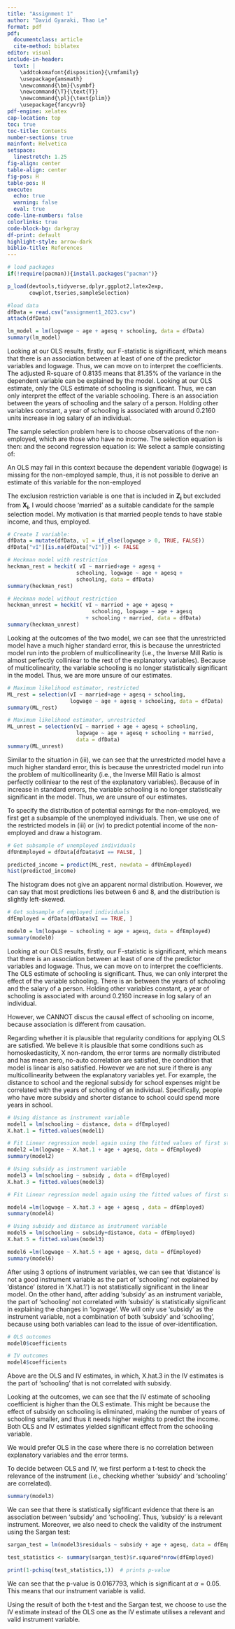 ```yaml
---
title: "Assignment 1"
author: "David Gyaraki, Thao Le"
format: pdf
pdf:
  documentclass: article
  cite-method: biblatex
editor: visual
include-in-header:
  text: |
    \addtokomafont{disposition}{\rmfamily}
    \usepackage{amsmath}
    \newcommand{\bm}{\symbf}
    \newcommand{\T}{\text{T}}
    \newcommand{\pl}{\text{plim}}
    \usepackage{fancyvrb}
pdf-engine: xelatex
cap-location: top
toc: true
toc-title: Contents
number-sections: true
mainfont: Helvetica
setspace:
  linestretch: 1.25
fig-align: center
table-align: center
fig-pos: H
table-pos: H
execute:
  echo: true
  warning: false
  eval: true
code-line-numbers: false
colorlinks: true
code-block-bg: darkgray
df-print: default
highlight-style: arrow-dark
biblio-title: References
---
```


\clearpage

```r
# load packages
if(!require(pacman)){install.packages("pacman")}

p_load(devtools,tidyverse,dplyr,ggplot2,latex2exp,
       cowplot,tseries,sampleSelection)

#load data
dfData = read.csv("assignment1_2023.csv")
attach(dfData) 
```

```{=tex}
\section{Question 1}
\subsection{(i)}
```
```r
lm_model = lm(logwage ~ age + agesq + schooling, data = dfData)
summary(lm_model)
```
Looking at our OLS results, firstly, our F-statistic is significant, which means that there is an association between at least of one of the predictor variables and logwage. Thus, we can move on to interpret the coefficients. The adjusted R-square of 0.8135 means that $81.35\%$ of the variance in the dependent variable can be explained by the model. Looking at our OLS estimate, only the OLS estimate of schooling is significant. Thus, we can only interpret the effect of the variable schooling. There is an association between the years of schooling and the salary of a person. Holding other variables constant, a year of schooling is associated with around 0.2160 units increase in log salary of an individual.
\subsection{(ii)}

The sample selection problem here is to choose observations of the non-employed, which are those who have no income. The selection equation is then: \begin{equation*}
    I_i = 
    \begin{cases}
    1 \text{ if logwage} > 0\\
    0 \text{ otherwise},
    \end{cases} 
\end{equation*} and the second regression equation is: \begin{equation*}
    Y_i^* = \bm{X_i'}\bm{\beta} + U_i.
\end{equation*} We select a sample consisting of: \begin{equation*}
    Y_i = 
    \begin{cases}
    Y_i^* \text{ if } I_i = 1\\
    \text{missing} \text{ if } I_i = 0,
    \end{cases} 
\end{equation*}

An OLS may fail in this context because the dependent variable (logwage) is missing for the non-employed sample, thus, it is not possible to derive an estimate of this variable for the non-employed

\subsection{(iii)}

The exclusion restriction variable is one that is included in $\bm{Z_i}$ but excluded from $\bm{X_i}$, I would choose 'married' as a suitable candidate for the sample selection model. My motivation is that married people tends to have stable income, and thus, employed.

```r
# Create I variable:
dfData = mutate(dfData, vI = if_else(logwage > 0, TRUE, FALSE)) 
dfData["vI"][is.na(dfData["vI"])] <- FALSE

# Heckman model with restriction
heckman_rest = heckit( vI ~ married+age + agesq + 
                      schooling, logwage ~ age + agesq + 
                      schooling, data = dfData)
summary(heckman_rest)
```

```r
# Heckman model without restriction
heckman_unrest = heckit( vI ~ married + age + agesq + 
                           schooling, logwage ~ age + agesq 
                         + schooling + married, data = dfData)
summary(heckman_unrest)
```

Looking at the outcomes of the two model, we can see that the unrestricted model have a much higher standard error, this is because the unrestricted model run into the problem of multicollinearity (i.e., the Inverse Mill Ratio is almost perfectly colliniear to the rest of the explanatory variables). Because of multicolinearity, the variable schooling is no longer statistically significant in the model. Thus, we are more unsure of our estimates.

\subsection{(iv)}

```r
# Maximum likelihood estimator, restricted
ML_rest = selection(vI ~ married+age + agesq + schooling, 
                    logwage ~ age + agesq + schooling, data = dfData)
summary(ML_rest)

# Maximum likelihood estimator, unrestricted
ML_unrest = selection(vI ~ married + age + agesq + schooling, 
                      logwage ~ age + agesq + schooling + married, 
                      data = dfData)
summary(ML_unrest)

```

Similar to the situation in (iii), we can see that the unrestricted model have a much higher standard error, this is because the unrestricted model run into the problem of multicollinearity (i.e., the Inverse Mill Ratio is almost perfectly colliniear to the rest of the explanatory variables). Because of in increase in standard errors, the variable schooling is no longer statistically significant in the model. Thus, we are unsure of our estimates.

\subsection{(v)}

To specify the distribution of potential earnings for the non-employed, we first get a subsample of the unemployed individuals. Then, we use one of the restricted models in (iii) or (iv) to predict potential income of the non-employed and draw a histogram.
```r
# Get subsample of unemployed individuals
dfUnEmployed = dfData[dfData$vI == FALSE, ]

predicted_income = predict(ML_rest, newdata = dfUnEmployed)
hist(predicted_income)
```

The histogram does not give an apparent normal distribution. However, we can say that most predictions lies between 6 and 8, and the distribution is slightly left-skewed.

```{=tex}
\section{Question 2}
\subsection{(i)}
```
```r
# Get subsample of employed individuals
dfEmployed = dfData[dfData$vI == TRUE, ]

model0 = lm(logwage ~ schooling + age + agesq, data = dfEmployed)
summary(model0)
```


Looking at our OLS results, firstly, our F-statistic is significant, which means that there is an association between at least of one of the predictor variables and logwage. Thus, we can move on to interpret the coefficients. The OLS estimate of schooling is significant. Thus, we can only interpret the effect of the variable schooling. There is an \emph{association} between the years of schooling and the salary of a person. Holding other variables constant, a year of schooling is associated with around 0.2160 increase in log salary of an individual.

However, we CANNOT discus the causal effect of schooling on income, because association is different from causation.

Regarding whether it is plausible that regularity conditions for applying OLS are satisfied. We believe it is plausible that some conditions such as homoskedasticity, X non-random, the error terms are normally distributed and has mean zero, no-auto correlation are satisfied, the condition that model is linear is also satisfied. However we are not sure if there is any multicollinearity between the explanatory variables yet. For example, the distance to school and the regional subsidy for school expenses might be correlated with the years of schooling of an individual. Specifically, people who have more subsidy and shorter distance to school could spend more years in school.
\subsection{(ii)}

```r
# Using distance as instrument variable
model1 = lm(schooling ~ distance, data = dfEmployed)
X.hat.1 = fitted.values(model1)

# Fit Linear regression model again using the fitted values of first step
model2 =lm(logwage ~ X.hat.1 + age + agesq, data = dfEmployed)
summary(model2)
```

```r
# Using subsidy as instrument variable
model3 = lm(schooling ~ subsidy , data = dfEmployed)
X.hat.3 = fitted.values(model3)

# Fit Linear regression model again using the fitted values of first step

model4 =lm(logwage ~ X.hat.3 + age + agesq , data = dfEmployed)
summary(model4)
```

```r
# Using subsidy and distance as instrument variable
model5 = lm(schooling ~ subsidy+distance, data = dfEmployed)
X.hat.5 = fitted.values(model3)

model6 =lm(logwage ~ X.hat.5 + age + agesq, data = dfEmployed)
summary(model6)
```
After using 3 options of instrument variables, we can see that 'distance' is not a good instrument variable as the part of 'schooling' not explained by 'distance' (stored in 'X.hat.1') is not statistically significant in the linear model. On the other hand, after adding 'subsidy' as an instrument variable, the part of 'schooling' not correlated with 'subsidy' is statistically significant in explaining the changes in 'logwage'. We will only use 'subsidy' as the instrument variable, not a combination of both 'subsidy' and 'schooling', because using both variables can lead to the issue of over-identification.
\subsection{(iii)}

```r
# OLS outcomes
model0$coefficients
```
```r
# IV outcomes
model4$coefficients
```
Above are the OLS and IV estimates, in which, X.hat.3 in the IV estimates is the part of 'schooling' that is not correlated with subsidy. 

Looking at the outcomes, we can see that the IV estimate of schooling coefficient is higher than the OLS estimate. This might be because the effect of subsidy on schooling is eliminated, making the number of years of schooling smaller, and thus it needs higher weights to predict the income. Both OLS and IV estimates yielded significant effect from the schooling variable.

We would prefer OLS in the case where there is no correlation between explanatory variables and the error terms.

To decide between OLS and IV, we first perform a t-test to check the relevance of the instrument (i.e., checking whether 'subsidy' and 'schooling' are correlated).

```r
summary(model3)
```
We can see that there is statistically sigfificant evidence that there is an association between 'subsidy' and 'schooling'. Thus, 'subsidy' is a relevant instrument. Moreover, we also need to check the validity of the instrument using the Sargan test:
```r
sargan_test = lm(model3$residuals ~ subsidy + age + agesq, data = dfEmployed)

test_statistics <- summary(sargan_test)$r.squared*nrow(dfEmployed)

print(1-pchisq(test_statistics,1))  # prints p-value
```
We can see that the p-value is 0.0167793, which is significant at $\alpha = 0.05$. This means that our instrument variable is valid. 

Using the result of both the t-test and the Sargan test, we choose to use the IV estimate instead of the OLS one as the IV estimate utilises a relevant and valid instrument variable.